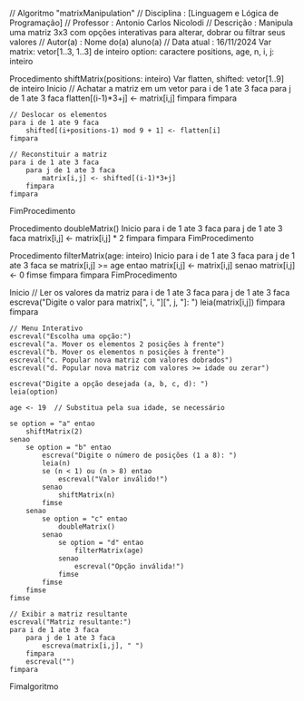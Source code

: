 // Algoritmo "matrixManipulation"
// Disciplina   : [Linguagem e Lógica de Programação]
// Professor    : Antonio Carlos Nicolodi
// Descrição    : Manipula uma matriz 3x3 com opções interativas para alterar, dobrar ou filtrar seus valores
// Autor(a)     : Nome do(a) aluno(a)
// Data atual   : 16/11/2024
Var
    matrix: vetor[1..3, 1..3] de inteiro
    option: caractere
    positions, age, n, i, j: inteiro

Procedimento shiftMatrix(positions: inteiro)
Var
    flatten, shifted: vetor[1..9] de inteiro
Inicio
    // Achatar a matriz em um vetor
    para i de 1 ate 3 faca
        para j de 1 ate 3 faca
            flatten[(i-1)*3+j] <- matrix[i,j]
        fimpara
    fimpara

    // Deslocar os elementos
    para i de 1 ate 9 faca
        shifted[(i+positions-1) mod 9 + 1] <- flatten[i]
    fimpara

    // Reconstituir a matriz
    para i de 1 ate 3 faca
        para j de 1 ate 3 faca
            matrix[i,j] <- shifted[(i-1)*3+j]
        fimpara
    fimpara
FimProcedimento

Procedimento doubleMatrix()
Inicio
    para i de 1 ate 3 faca
        para j de 1 ate 3 faca
            matrix[i,j] <- matrix[i,j] * 2
        fimpara
    fimpara
FimProcedimento

Procedimento filterMatrix(age: inteiro)
Inicio
    para i de 1 ate 3 faca
        para j de 1 ate 3 faca
            se matrix[i,j] >= age entao
                matrix[i,j] <- matrix[i,j]
            senao
                matrix[i,j] <- 0
            fimse
        fimpara
    fimpara
FimProcedimento

Inicio
    // Ler os valores da matriz
    para i de 1 ate 3 faca
        para j de 1 ate 3 faca
            escreva("Digite o valor para matrix[", i, "][", j, "]: ")
            leia(matrix[i,j])
        fimpara
    fimpara

    // Menu Interativo
    escreval("Escolha uma opção:")
    escreval("a. Mover os elementos 2 posições à frente")
    escreval("b. Mover os elementos n posições à frente")
    escreval("c. Popular nova matriz com valores dobrados")
    escreval("d. Popular nova matriz com valores >= idade ou zerar")

    escreva("Digite a opção desejada (a, b, c, d): ")
    leia(option)

    age <- 19  // Substitua pela sua idade, se necessário

    se option = "a" entao
        shiftMatrix(2)
    senao
        se option = "b" entao
            escreva("Digite o número de posições (1 a 8): ")
            leia(n)
            se (n < 1) ou (n > 8) entao
                escreval("Valor inválido!")
            senao
                shiftMatrix(n)
            fimse
        senao
            se option = "c" entao
                doubleMatrix()
            senao
                se option = "d" entao
                    filterMatrix(age)
                senao
                    escreval("Opção inválida!")
                fimse
            fimse
        fimse
    fimse

    // Exibir a matriz resultante
    escreval("Matriz resultante:")
    para i de 1 ate 3 faca
        para j de 1 ate 3 faca
            escreva(matrix[i,j], " ")
        fimpara
        escreval("")
    fimpara
Fimalgoritmo
